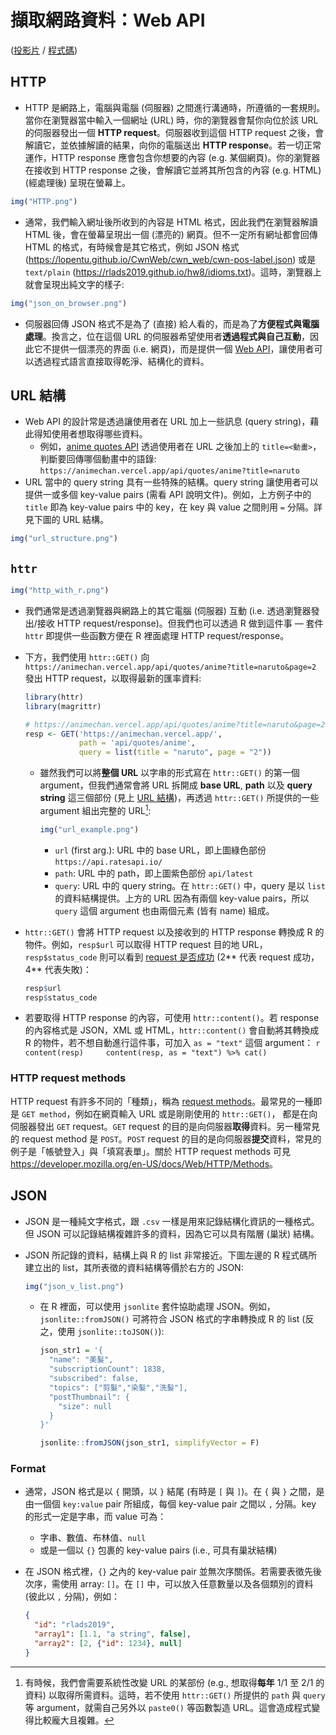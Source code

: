 擷取網路資料：Web API {#ch10}
=============================

[([投影片](https://docs.google.com/presentation/d/1KGSxf3x-xc_qwVmqEKsv9VJ_UFKc_dL-jbPfzbLJReo) /
[程式碼](https://rlads2021.github.io/archives/src/Lab10.zip))
<!-- / [影片](https://youtu.be/IAiEqB-cd1Q) -->
]{.course-resource}


## HTTP

- HTTP 是網路上，電腦與電腦 (伺服器) 之間進行溝通時，所遵循的一套規則。當你在瀏覽器當中輸入一個網址 (URL) 時，你的瀏覽器會幫你向位於該 URL 的伺服器發出一個 **HTTP request**。伺服器收到這個 HTTP request 之後，會解讀它，並依據解讀的結果，向你的電腦送出 **HTTP response**。若一切正常運作，HTTP response 應會包含你想要的內容 (e.g. 某個網頁)。你的瀏覽器在接收到 HTTP response 之後，會解讀它並將其所包含的內容 (e.g. HTML) (經處理後) 呈現在螢幕上。
    
```r
img("HTTP.png")
```

- 通常，我們輸入網址後所收到的內容是 HTML 格式，因此我們在瀏覽器解讀 HTML 後，會在螢幕呈現出一個 (漂亮的) 網頁。但不一定所有網址都會回傳 HTML 的格式，有時候會是其它格式，例如 JSON 格式 (<https://lopentu.github.io/CwnWeb/cwn_web/cwn-pos-label.json>) 或是 `text/plain` (<https://rlads2019.github.io/hw8/idioms.txt>)。這時，瀏覽器上就會呈現出純文字的樣子:

```r
img("json_on_browser.png")
```


- 伺服器回傳 JSON 格式不是為了 (直接) 給人看的，而是為了**方便程式與電腦處理**。換言之，位在這個 URL 的伺服器希望使用者**透過程式與自己互動**，因此它不提供一個漂亮的界面 (i.e. 網頁)，而是提供一個 [Web API](https://en.wikipedia.org/wiki/Web_API)，讓使用者可以透過程式語言直接取得乾淨、結構化的資料。


## URL 結構 {#url-structure}

- Web API 的設計常是透過讓使用者在 URL 加上一些訊息 (query string)，藉此得知使用者想取得哪些資料。
    - 例如，[anime quotes API](https://animechan.vercel.app) 透過使用者在 URL 之後加上的 `title=<動畫>`，判斷要回傳哪個動畫中的語錄: `https://animechan.vercel.app/api/quotes/anime?title=naruto`

- URL 當中的 query string 具有一些特殊的結構。query string 讓使用者可以提供一或多個 key-value pairs (需看 API 說明文件)。例如，上方例子中的 `title` 即為 key-value pairs 中的 key，在 key 與 value 之間則用 `=` 分隔。詳見下圖的 URL 結構。

```r
img("url_structure.png")
```


## `httr`

```r
img("http_with_r.png")
```

- 我們通常是透過瀏覽器與網路上的其它電腦 (伺服器) 互動 (i.e. 透過瀏覽器發出/接收 HTTP request/response)。但我們也可以透過 R 做到這件事 --- 套件 `httr` 即提供一些函數方便在 R 裡面處理 HTTP request/response。

- 下方，我們使用 `httr::GET()` 向 `https://animechan.vercel.app/api/quotes/anime?title=naruto&page=2` 發出 HTTP request，以取得最新的匯率資料:

    ```r
    library(httr)
    library(magrittr)
    
    # https://animechan.vercel.app/api/quotes/anime?title=naruto&page=2
    resp <- GET('https://animechan.vercel.app/',
                path = 'api/quotes/anime',
                query = list(title = "naruto", page = "2"))
    ```
    
    - 雖然我們可以將**整個 URL** 以字串的形式寫在 `httr::GET()` 的第一個 argument，但我們通常會將 URL 拆開成 **base URL**, **path** 以及 **query string** 這三個部份 (見上 [URL 結構](#url-structure))，再透過 `httr::GET()` 所提供的一些 argument 組出完整的 URL[^separate-url]:
    
      ```r
      img("url_example.png")
      ```
      
      - `url` (first arg.): URL 中的 base URL，即上圖綠色部份 `https://api.ratesapi.io/`
      - `path`: URL 中的 path，即上圖紫色部份 `api/latest`
      - `query`: URL 中的 query string。在 `httr::GET()` 中，query 是以 `list` 的資料結構提供。上方的 URL 因為有兩個 key-value pairs，所以 `query` 這個 argument 也由兩個元素 (皆有 name) 組成。

- `httr::GET()` 會將 HTTP request 以及接收到的 HTTP response 轉換成 R 的物件。例如，`resp$url` 可以取得 HTTP request 目的地 URL，`resp$status_code` 則可以看到 [request 是否成功](https://developer.mozilla.org/en-US/docs/Web/HTTP/Status) (2** 代表 request 成功，4** 代表失敗)：

    ```r
    resp$url
    resp$status_code
    ```

- 若要取得 HTTP response 的內容，可使用 `httr::content()`。若 response 的內容格式是 JSON，XML 或 HTML，`httr::content()` 會自動將其轉換成 R 的物件，若不想自動進行這件事，可加入 `as = "text"` 這個 argument：
    ```r
    content(resp)
    content(resp, as = "text") %>% cat()
    ```

[^separate-url]: 有時候，我們會需要系統性改變 URL 的某部份 (e.g., 想取得**每年** 1/1 至 2/1 的資料) 以取得所需資料。這時，若不使用 `httr::GET()` 所提供的 `path` 與 `query` 等 argument，就需自己另外以 `paste0()` 等函數製造 URL。這會造成程式變得比較龐大且複雜。


### HTTP request methods

HTTP request 有許多不同的「種類」，稱為 [request methods](https://developer.mozilla.org/en-US/docs/Web/HTTP/Methods)。最常見的一種即是 `GET method`，例如在網頁輸入 URL 或是剛剛使用的 `httr::GET()`， 都是在向伺服器發出 `GET` request。`GET` request 的目的是向伺服器**取得**資料。另一種常見的 request method 是 `POST`。`POST` request 的目的是向伺服器**提交**資料，常見的例子是「帳號登入」與「填寫表單」。關於 HTTP request methods 可見 <https://developer.mozilla.org/en-US/docs/Web/HTTP/Methods>。


## JSON

- JSON 是一種純文字格式，跟 `.csv` 一樣是用來記錄結構化資訊的一種格式。但 JSON 可以記錄結構複雜許多的資料，因為它可以具有階層 (巢狀) 結構。

- JSON 所記錄的資料，結構上與 R 的 list 非常接近。下圖左邊的 R 程式碼所建立出的 list，其所表徵的資料結構等價於右方的 JSON:
        
    ```r
    img("json_v_list.png")
    ```
    
    - 在 R 裡面，可以使用 `jsonlite` 套件協助處理 JSON。例如，`jsonlite::fromJSON()` 可將符合 JSON 格式的字串轉換成 R 的 list (反之，使用 `jsonlite::toJSON()`):
      ```r
      json_str1 = '{
        "name": "美髮",
        "subscriptionCount": 1838,
        "subscribed": false,
        "topics": ["剪髮","染髮","洗髮"],
        "postThumbnail": {
          "size": null
        }
      }'
      
      jsonlite::fromJSON(json_str1, simplifyVector = F)
      ```
    

### Format

- 通常，JSON 格式是以 `{` 開頭，以 `}` 結尾 (有時是 `[` 與 `]`)。在 `{` 與 `}` 之間，是由一個個 `key:value` pair 所組成，每個 key-value pair 之間以 `,` 分隔。key 的形式一定是字串，而 value 可為：
    - 字串、數值、布林值、`null`
    - 或是一個以 `{}` 包裹的 key-value pairs (i.e., 可具有巢狀結構)

- 在 JSON 格式裡，`{}` 之內的 key-value pair 並無次序關係。若需要表徵先後次序，需使用 array: `[]`。在 `[]` 中，可以放入任意數量以及各個類別的資料 (彼此以 `,` 分隔)，例如：

    ```json
    {
      "id": "rlads2019",
      "array1": [1.1, "a string", false],
      "array2": [2, {"id": 1234}, null]
    }
    ```
